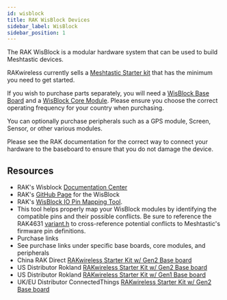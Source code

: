 ```yaml
---
id: wisblock
title: RAK WisBlock Devices
sidebar_label: WisBlock
sidebar_position: 1
---
```



The RAK WisBlock is a modular hardware system that can be used to build Meshtastic devices.

RAKwireless currently sells a [Meshtastic Starter kit](https://store.rakwireless.com/products/wisblock-meshtastic-starter-kit) that has the minimum you need to get started.

If you wish to purchase parts separately, you will need a [WisBlock Base Board](./base-board) and a [WisBlock Core Module](./core-module). Please ensure you choose the correct operating frequency for your country when purchasing.

You can optionally purchase peripherals such as a GPS module, Screen, Sensor, or other various modules.

Please see the RAK documentation for the correct way to connect your hardware to the baseboard to ensure that you do not damage the device.

## Resources

- RAK's Wisblock [Documentation Center](https://docs.rakwireless.com/Product-Categories/WisBlock)
- RAK's [GitHub Page](https://github.com/RAKWireless/WisBlock) for the WisBlock
- RAK's [WisBlock IO Pin Mapping Tool](https://docs.rakwireless.com/Knowledge-Hub/Pin-Mapper/).
- This tool helps properly map your WisBlock modules by identifying the compatible pins and their possible conflicts. Be sure to reference the RAK4631 [variant.h](https://github.com/meshtastic/firmware/blob/master/variants/rak4631/variant.h) to cross-reference potential conflicts to Meshtastic's firmware pin definitions.
- Purchase links
- See purchase links under specific base boards, core modules, and peripherals
- China RAK Direct [RAKwireless Starter Kit w/ Gen2 Base board](https://store.rakwireless.com/products/wisblock-meshtastic-starter-kit)
- US Distributor Rokland [RAKwireless Starter Kit w/ Gen2 Base board](https://store.rokland.com/products/rak-wireless-wisblock-meshtastic-starter-kit)
- US Distributor Rokland [RAKwireless Starter Kit w/ Gen1 Base board](https://store.rokland.com/products/rakwireless-meshtastic-starter-kit-alternative-with-rak5005-o-base)
- UK/EU Distributor ConnectedThings [RAKwireless Starter Kit w/ Gen2 Base board](https://connectedthings.store/gb/meshtastic/rak-wisblock-meshtastic-starter-kit.html)
